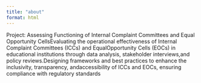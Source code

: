 ```yaml
---
title: "about"
format: html
---
```


Project: Assessing Functioning of Internal Complaint Committees and Equal Opportunity CellsEvaluating the operational effectiveness of Internal Complaint Committees (ICCs) and EqualOpportunity Cells (EOCs) in educational institutions through data analysis, stakeholder interviews,and policy reviews.Designing frameworks and best practices to enhance the inclusivity, transparency, andaccessibility of ICCs and EOCs, ensuring compliance with regulatory standards